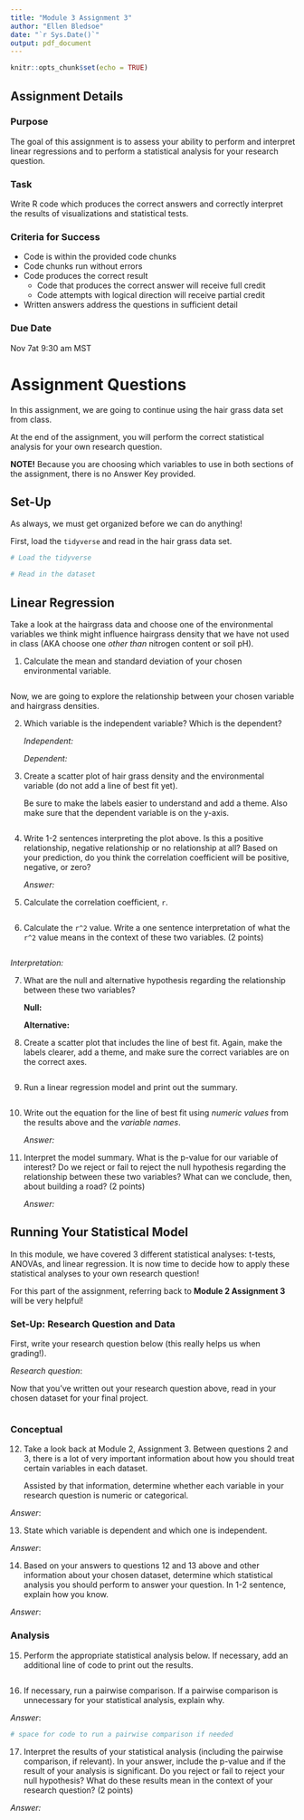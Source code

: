 ```yaml
---
title: "Module 3 Assignment 3"
author: "Ellen Bledsoe"
date: "`r Sys.Date()`"
output: pdf_document
---
```


```r
knitr::opts_chunk$set(echo = TRUE)
```

## Assignment Details

### Purpose

The goal of this assignment is to assess your ability to perform and interpret linear regressions and to perform a statistical analysis for your research question.

### Task

Write R code which produces the correct answers and correctly interpret the results of visualizations and statistical tests.

### Criteria for Success

-   Code is within the provided code chunks
-   Code chunks run without errors
-   Code produces the correct result
    -   Code that produces the correct answer will receive full credit
    -   Code attempts with logical direction will receive partial credit
-   Written answers address the questions in sufficient detail

### Due Date

Nov 7at 9:30 am MST

# Assignment Questions

In this assignment, we are going to continue using the hair grass data set from class.

At the end of the assignment, you will perform the correct statistical analysis for your own research question.

**NOTE!** Because you are choosing which variables to use in both sections of the assignment, there is no Answer Key provided.

## Set-Up

As always, we must get organized before we can do anything!

First, load the `tidyverse` and read in the hair grass data set.

```r
# Load the tidyverse

# Read in the dataset

```

## Linear Regression

Take a look at the hairgrass data and choose one of the environmental variables we think might influence hairgrass density that we have not used in class (AKA choose one *other than* nitrogen content or soil pH).

1.  Calculate the mean and standard deviation of your chosen environmental variable.

```r

```

Now, we are going to explore the relationship between your chosen variable and hairgrass densities.

2.  Which variable is the independent variable? Which is the dependent?

    *Independent:*

    *Dependent:*

3.  Create a scatter plot of hair grass density and the environmental variable (do not add a line of best fit yet).

    Be sure to make the labels easier to understand and add a theme. Also make sure that the dependent variable is on the y-axis.

```r

```

4.  Write 1-2 sentences interpreting the plot above. Is this a positive relationship, negative relationship or no relationship at all? Based on your prediction, do you think the correlation coefficient will be positive, negative, or zero?

    *Answer:*

5.  Calculate the correlation coefficient, `r`.

```r

```

6.  Calculate the `r^2` value. Write a one sentence interpretation of what the `r^2` value means in the context of these two variables. (2 points)

```r

```

*Interpretation:*

7.  What are the null and alternative hypothesis regarding the relationship between these two variables?

    **Null:**

    **Alternative:**

8.  Create a scatter plot that includes the line of best fit. Again, make the labels clearer, add a theme, and make sure the correct variables are on the correct axes.

```r

```

9.  Run a linear regression model and print out the summary.

```r

```

10. Write out the equation for the line of best fit using *numeric values* from the results above and the *variable names*.

    *Answer:*

11. Interpret the model summary. What is the p-value for our variable of interest? Do we reject or fail to reject the null hypothesis regarding the relationship between these two variables? What can we conclude, then, about building a road? (2 points)

    *Answer:*

## Running Your Statistical Model

In this module, we have covered 3 different statistical analyses: t-tests, ANOVAs, and linear regression. It is now time to decide how to apply these statistical analyses to your own research question!

For this part of the assignment, referring back to **Module 2 Assignment 3** will be very helpful!

### Set-Up: Research Question and Data

First, write your research question below (this really helps us when grading!).

*Research question*:

Now that you've written out your research question above, read in your chosen dataset for your final project.

```r

```

### Conceptual

12. Take a look back at Module 2, Assignment 3. Between questions 2 and 3, there is a lot of very important information about how you should treat certain variables in each dataset.

    Assisted by that information, determine whether each variable in your research question is numeric or categorical.

*Answer*:

13. State which variable is dependent and which one is independent.

*Answer*:

14. Based on your answers to questions 12 and 13 above and other information about your chosen dataset, determine which statistical analysis you should perform to answer your question. In 1-2 sentence, explain how you know.

*Answer*:

### Analysis

15. Perform the appropriate statistical analysis below. If necessary, add an additional line of code to print out the results.

```r

```

16. If necessary, run a pairwise comparison. If a pairwise comparison is unnecessary for your statistical analysis, explain why.

*Answer*:

```r
# space for code to run a pairwise comparison if needed
```

17. Interpret the results of your statistical analysis (including the pairwise comparison, if relevant). In your answer, include the p-value and if the result of your analysis is significant. Do you reject or fail to reject your null hypothesis? What do these results mean in the context of your research question? (2 points)

*Answer:*
